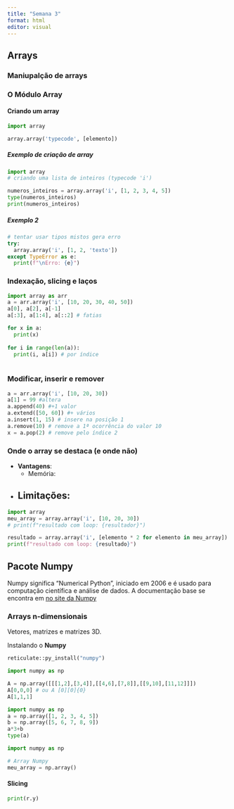 ```yaml
---
title: "Semana 3"
format: html
editor: visual
---
```


## Arrays

### Maniupalção de arrays

### O Módulo Array

#### Criando um array

```python
import array

array.array('typecode', [elemento])

```

##### Exemplo de criação de array

```python
import array
# criando uma lista de inteiros (typecode 'i')

numeros_inteiros = array.array('i', [1, 2, 3, 4, 5])
type(numeros_inteiros)
print(numeros_inteiros)
```

##### Exemplo 2

```python
# tentar usar tipos mistos gera erro
try:
  array.array('i', [1, 2, 'texto'])
except TypeError as e:
  print(f"\nErro: {e}")
```

### Indexação, slicing e laços

```python
import array as arr
a = arr.array('i', [10, 20, 30, 40, 50])
a[0], a[2], a[-1]
a[:3], a[1:4], a[::2] # fatias

for x in a:
  print(x)
  
for i in range(len(a)):
  print(i, a[i]) # por índice
  
```

### Modificar, inserir e remover

```python
a = arr.array('i', [10, 20, 30])
a[1] = 99 #altera
a.append(40) #+1 valor
a.extend([50, 60]) #+ vários
a.insert(1, 15) # insere na posição 1
a.remove(10) # remove a 1ª ocorrência do valor 10
x = a.pop(2) # remove pelo índice 2

```

### Onde o array se destaca (e onde não)

- **Vantagens**:
  - Memória: 
  
- **Limitações**:
  - 
  
```python
import array
meu_array = array.array('i', [10, 20, 30])
# print(f"resultado com loop: {resultador}")

resultado = array.array('i', [elemento * 2 for elemento in meu_array])
print(f"resultado com loop: {resultado}")

```

## Pacote Numpy

Numpy significa "Numerical Python", iniciado em 2006 e é usado para computação científica e análise de dados. A documentação base se encontra em [no site da Numpy](https://numpy.org/)

### Arrays n-dimensionais

Vetores, matrizes e matrizes 3D. 

Instalando o **Numpy**


```python
reticulate::py_install("numpy")
```


```python
import numpy as np

A = np.array([[[1,2],[3,4]],[[4,6],[7,8]],[[9,10],[11,12]]])
A[0,0,0] # ou A [0][0]{0} 
A[1,1,1]

import numpy as np
a = np.array([1, 2, 3, 4, 5])
b = np.array([5, 6, 7, 8, 9])
a*3+b
type(a)
```

```python
import numpy as np

# Array Numpy
meu_array = np.array()
```

#### Slicing

```python

print(r.y)


```


